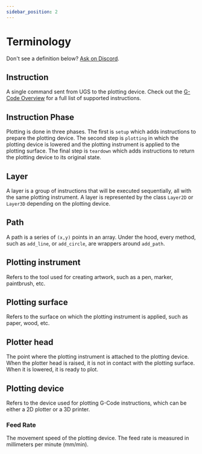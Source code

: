 ```yaml
---
sidebar_position: 2
---
```


# Terminology

Don't see a definition below? [Ask on Discord](https://discord.gg/J8jwMxEEff).

## Instruction

A single command sent from UGS to the plotting device. Check out the [G-Code Overview](./gcode) for a full list of supported instructions.

## Instruction Phase

Plotting is done in three phases. The first is `setup` which adds instructions to prepare the plotting device. The second step is `plotting` in which the plotting device is lowered and the plotting instrument is applied to the plotting surface. The final step is `teardown` which adds instructions to return the plotting device to its original state.

## Layer

A layer is a group of instructions that will be executed sequentially, all with the same plotting instrument. A layer is represented by the class `Layer2D` or `Layer3D` depending on the plotting device.

## Path

A path is a series of `(x,y)` points in an array. Under the hood, every method, such as `add_line`, or `add_circle`, are wrappers around `add_path`.

## Plotting instrument

Refers to the tool used for creating artwork, such as a pen, marker, paintbrush, etc.

## Plotting surface

Refers to the surface on which the plotting instrument is applied, such as paper, wood, etc.

## Plotter head

The point where the plotting instrument is attached to the plotting device. When the plotter head is raised, it is not in contact with the plotting surface. When it is lowered, it is ready to plot.

## Plotting device

Refers to the device used for plotting G-Code instructions, which can be either a 2D plotter or a 3D printer.

### Feed Rate 

The movement speed of the plotting device. The feed rate is measured in millimeters per minute (mm/min).